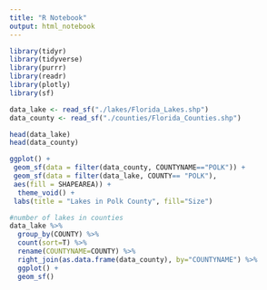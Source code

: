 ```yaml
---
title: "R Notebook"
output: html_notebook
---
```


```r
library(tidyr)
library(tidyverse)
library(purrr)
library(readr)
library(plotly)
library(sf)
```



```r

data_lake <- read_sf("./lakes/Florida_Lakes.shp")
data_county <- read_sf("./counties/Florida_Counties.shp")

head(data_lake)
head(data_county)
```
```r
ggplot() +
 geom_sf(data = filter(data_county, COUNTYNAME=="POLK")) +
 geom_sf(data = filter(data_lake, COUNTY== "POLK"),
 aes(fill = SHAPEAREA)) +
  theme_void() +
 labs(title = "Lakes in Polk County", fill="Size")

```
```r
#number of lakes in counties
data_lake %>% 
  group_by(COUNTY) %>% 
  count(sort=T) %>% 
  rename(COUNTYNAME=COUNTY) %>% 
  right_join(as.data.frame(data_county), by="COUNTYNAME") %>% 
  ggplot() +
  geom_sf()
  
```

